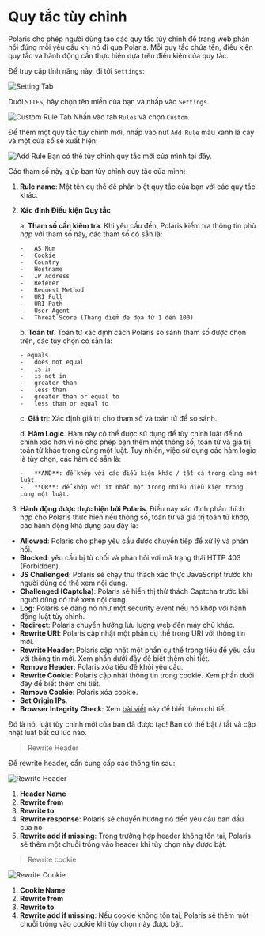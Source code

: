 # Quy tắc tùy chỉnh

Polaris cho phép người dùng tạo các quy tắc tùy chỉnh để trang web phản hồi đúng mỗi yêu cầu khi nó đi qua Polaris. Mỗi
quy tắc chứa tên, điều kiện quy tắc và hành động cần thực hiện dựa trên điều kiện của quy tắc.

Để truy cập tính năng này, đi tới `Settings`:

![Setting Tab](/img/security-center/overview/settings-tab.png)

Dưới `SITES`, hãy chọn tên miền của bạn và nhấp vào `Settings`.

![Custom Rule Tab](/img/security-center/rules/custom-rules-tab.png)
Nhấn vào tab `Rules` và chọn `Custom`.

Để thêm một quy tắc tùy chỉnh mới, nhấp vào nút `Add Rule` màu xanh lá cây và một cửa sổ sẽ xuất hiện:

![Add Rule](/img/security-center/rules/custom-rules-add-rule.png)
Bạn có thể tùy chỉnh quy tắc mới của mình tại đây.

Các tham số này giúp bạn tùy chỉnh quy tắc của mình:

1.	**Rule name**: Một tên cụ thể để phân biệt quy tắc của bạn với các quy tắc khác.

2.	**Xác định Điều kiện Quy tắc**

    a. **Tham số cần kiểm tra**. Khi yêu cầu đến, Polaris kiểm tra thông tin phù hợp với tham số này, các tham số có sẵn là:

        -	AS Num
        -	Cookie
        -	Country
        -	Hostname
        -	IP Address
        -	Referer
        -	Request Method
        -	URI Full
        -	URI Path
        -	User Agent
        -	Threat Score (Thang điểm đe dọa từ 1 đến 100)

    b. **Toán tử**. Toán tử xác định cách Polaris so sánh tham số được chọn trên, các tùy chọn có sẵn là:

        - equals
        -	does not equal
        -	is in
        -	is not in
        -	greater than
        -	less than
        -	greater than or equal to
        -	less than or equal to

    c. **Giá trị**: Xác định giá trị cho tham số và toán tử để so sánh.

    d. **Hàm Logic**. Hàm này có thể được sử dụng để tùy chỉnh luật để nó chính xác hơn vì nó cho phép bạn thêm một thông số,
    toán tử và giá trị toán tử khác trong cùng một luật. Tuy nhiên, việc sử dụng các hàm logic là tùy chọn, các hàm có
    sẵn là:

        -	**AND**: để khớp với các điều kiện khác / tất cả trong cùng một luật.
        -	**OR**: để khớp với ít nhất một trong nhiều điều kiện trong cùng một luật.

3. **Hành động được thực hiện bởi Polaris**. Điều này xác định phần thích hợp cho Polaris thực hiện nếu thông số,
toán tử và giá trị toán tử khớp, các hành động khả dụng sau đây là:

-	**Allowed**: Polaris cho phép yêu cầu được chuyển tiếp để xử lý và phản hồi.
-	**Blocked**: yêu cầu bị từ chối và phản hồi với mã trạng thái HTTP 403 (Forbidden).
-	**JS Challenged**: Polaris sẽ chạy thử thách xác thực JavaScript trước khi người dùng có thể xem nội dung.
-	**Challenged (Captcha)**: Polaris sẽ hiển thị thử thách Captcha trước khi người dùng có thể xem nội dung.
-	**Log**: Polaris sẽ đăng nó như một security event nếu nó khớp với hành động luật tùy chỉnh.
-	**Redirect**: Polaris chuyển hướng lưu lượng web đến máy chủ khác.
-	**Rewrite URI**: Polaris cập nhật một phần cụ thể trong URI với thông tin mới.
-	**Rewrite Header**: Polaris cập nhật một phần cụ thể trong tiêu đề yêu cầu với thông tin mới. Xem phần dưới đây để biết thêm chi tiết.
-	**Remove Header**: Polaris xóa tiêu đề khỏi yêu cầu.
-	**Rewrite Cookie**: Polaris cập nhật thông tin trong cookie. Xem phần dưới đây để biết thêm chi tiết.
-	**Remove Cookie**: Polaris xóa cookie.
-	**Set Origin IPs**.
-	**Browser Integrity Check**: Xem [bài viết](../access-control/browser-integrity-check) này để biết thêm chi tiết.

Đó là nó, luật tùy chỉnh mới của bạn đã được tạo! Bạn có thể bật / tắt và cập nhật luật bất cứ lúc nào.

> Rewrite Header

Để rewrite header, cần cung cấp các thông tin sau:

![Rewrite Header](/img/security-center/rules/custom-rules-rewrite-header.png)

1.	**Header Name**
2.	**Rewrite from**
3.	**Rewrite to**
4.	**Rewrite response**: Polaris sẽ chuyển hướng nó đến yêu cầu ban đầu của nó
5.	**Rewrite add if missing**: Trong trường hợp header không tồn tại, Polaris sẽ thêm một chuỗi trống vào header khi tùy chọn
này được bật.

> Rewrite cookie

![Rewrite Cookie](/img/security-center/rules/custom-rules-rewrite-cookie.png)

1.	**Cookie Name**
2.	**Rewrite from**
3.	**Rewrite to**
4.	**Rewrite add if missing**: Nếu cookie không tồn tại, Polaris sẽ thêm một chuỗi trống vào cookie khi tùy chọn này được bật.
